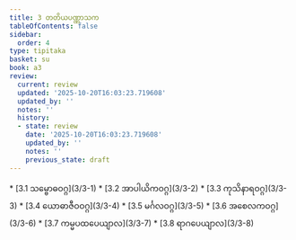 ```yaml
---
title: 3 တတိယပဏ္ဏာသက
tableOfContents: false
sidebar:
  order: 4
type: tipitaka
basket: su
book: a3
review:
  current: review
  updated: '2025-10-20T16:03:23.719608'
  updated_by: ''
  notes: ''
  history:
  - state: review
    date: '2025-10-20T16:03:23.719608'
    updated_by: ''
    notes: ''
    previous_state: draft
---
```



<DynamicBreadcrumb />


<ReviewStatus review={frontmatter.review} showDetails={true} />

<HypothesisAnnotation frontmatter={frontmatter} />



<TableOfContents book="a3" section="3">
* [3.1 သမ္ဗောဓဝဂ္ဂ](3/3-1)
* [3.2 အာပါယိကဝဂ္ဂ](3/3-2)
* [3.3 ကုသိနာရဝဂ္ဂ](3/3-3)
* [3.4 ယောဓာဇီဝဝဂ္ဂ](3/3-4)
* [3.5 မင်္ဂလဝဂ္ဂ](3/3-5)
* [3.6 အစေလကဝဂ္ဂ](3/3-6)
* [3.7 ကမ္မပထပေယျာလ](3/3-7)
* [3.8 ရာဂပေယျာလ](3/3-8)
</TableOfContents>
